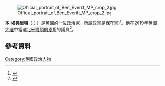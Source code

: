 [[File:Official_portrait_of_Ben_Everitt_MP_crop_2.jpg|thumb]]

'''本·埃弗里特'''（{{lang-en|Ben Everitt}}；{{bd|1979年|11月22日}}）是[[英國|英國]]的一位政治家，所屬政黨是[[保守黨_(英國)|保守黨]])<ref name="politicsuk">{{cite web |title=Everitt, Ben |url=https://www.politics.co.uk/reference/everitt-ben/ |website=Politics.co.uk |access-date=25 March 2021 |archive-date=2021-04-16 |archive-url=https://web.archive.org/web/20210416005625/https://www.politics.co.uk/reference/everitt-ben/ |dead-url=no }}</ref>。他在[[2019年英國大選|2019年英國大選]]中當選[[北米爾頓凱恩斯_(英國國會選區)|北米爾頓凱恩斯]]的議員<ref>{{Cite web|url=https://www.bbc.com/news/politics/constituencies/E14000821|title=Milton Keynes North parliamentary constituency - Election 2019|via=www.bbc.com|access-date=2021-04-14|archive-date=2019-04-13|archive-url=https://web.archive.org/web/20190413092329/https://www.bbc.com/news/politics/constituencies/E14000821|dead-url=no}}</ref>。
==參考資料==
{{reflist}}
[[Category:英國政治人物|Category:英國政治人物]]